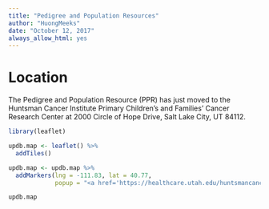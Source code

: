 ```yaml
---
title: "Pedigree and Population Resources"
author: "HuongMeeks"
date: "October 12, 2017"
always_allow_html: yes
---
```


# Location

The Pedigree and Population Resource (PPR) has just moved to the Huntsman Cancer Institute Primary Children's and Families' Cancer Research Center at 2000 Circle of Hope Drive, Salt Lake City, UT 84112.

```r
library(leaflet)

updb.map <- leaflet() %>%
  addTiles()

updb.map <- updb.map %>%  
  addMarkers(lng = -111.83, lat = 40.77, 
             popup = "<a href='https://healthcare.utah.edu/huntsmancancerinstitute/research/updb/'>Pedigree and Population Resource</a>")

updb.map

```

